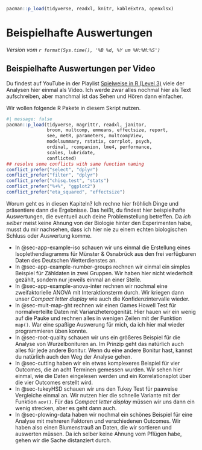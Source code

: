 ```r
pacman::p_load(tidyverse, readxl, knitr, kableExtra, openxlsx)
```

# Beispielhafte Auswertungen {#sec-beispiel-auswertung}

*Version vom `r format(Sys.time(), '%B %d, %Y um %H:%M:%S')`*

::: callout-tip
## Beispielhafte Auswertungen per Video

Du findest auf YouTube in der Playlist [Spielweise in R (Level 3)](https://www.youtube.com/playlist?list=PLe51bCp9JvEFZeYClBKad6yurjUzc8jXp) viele der Analysen hier einmal als Video. Ich werde zwar alles nochmal hier als Text aufschreiben, aber manchmal ist das Sehen und Hören dann einfacher.
:::

Wir wollen folgende R Pakete in diesem Skript nutzen.

```r
#| message: false
pacman::p_load(tidyverse, magrittr, readxl, janitor,
               broom, multcomp, emmeans, effectsize, report,
               see, metR, parameters, multcompView,
               modelsummary, rstatix, corrplot, psych,
               ordinal, rcompanion, lme4, performance,
               scales, lubridate,
               conflicted)
## resolve some conflicts with same function naming
conflict_prefer("select", "dplyr")
conflict_prefer("filter", "dplyr")
conflict_prefer("chisq.test", "stats")
conflict_prefer("%+%", "ggplot2")
conflict_prefer("eta_squared", "effectsize")
```

Worum geht es in diesen Kapiteln? Ich rechne hier fröhlich Dinge und präsentiere dann die Ergebnisse. Das heißt, du findest hier beispielhafte Auswertungen, die eventuell auch deine Problemstellung betreffen. Da *ich selber* meist keine Ahnung von der Biologie hinter den Experimenten habe, musst du mir nachsehen, dass ich hier nie zu einem echten biologischen Schluss oder Auswertung komme.

-   In @sec-app-example-iso schauen wir uns einmal die Erstellung eines Isoplethendiagramms für Münster & Osnabrück aus den frei verfügbaren Daten des Deutschen Wetterdienstes an.
-   In @sec-app-example-number-groups rechnen wir einmal ein simples Beispiel für Zähldaten in zwei Gruppen. Wir haben hier nicht wiederholt gezählt, sondern nur jeweils einmal an einer Stelle.
-   In @sec-app-example-anova-inter rechnen wir nochmal eine zweifaktorielle ANOVA mit Interaktionsterm durch. Wir kriegen dann unser *Compact letter display* wie auch die Konfidenzintervalle wieder.
-   In @sec-mult-map-ght rechnen wir einen Games Howell Test für normalverteilte Daten mit Varianzheterogenität. Hier hauen wir ein wenig auf die Pauke und rechnen alles in wenigen Zeilen mit der Funktion `map()`. War eine spaßige Auswerung für mich, da ich hier mal wieder programmieren üben konnte.
-   In @sec-root-quality schauen wir uns ein größeres Beispiel für die Analyse von Wurzelbonituren an. Im Prinzip geht das natürlich auch alles für jede andere Bonitur. Wenn du eine andere Bonitur hast, kannst du natürlich auch den Weg der Analyse gehen.
-   In @sec-cutting haben wir ein etwas komplexeres Beispiel für vier Outcomes, die an acht Terminen gemessen wurden. Wir sehen hier einmal, wie die Daten eingelesen werden und ein Korrelationsplot über die vier Outcomes erstellt wird.
-   In @sec-tukeyHSD schauen wir uns den Tukey Test für paaweise Vergleiche einmal an. Wir nutzen hier die schnelle Variante mit der Funktion `aov()`. Für das *Compact letter display* müssen wir uns dann ein wenig strecken, aber es geht dann auch.
-   In @sec-plowing-data haben wir nochmal ein schönes Beispiel für eine Analyse mit mehreren Faktoren und verschiedenen Outcomes. Wir haben also einen Blumenstrauß an Daten, die wir sortieren und auswerten müssen. Da ich selber keine Ahnung vom Pflügen habe, gehen wir die Sache distanziert durch.


